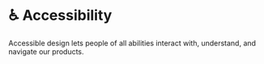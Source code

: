 # ♿️ Accessibility

Accessible design lets people of all abilities interact with, understand, and navigate our products.